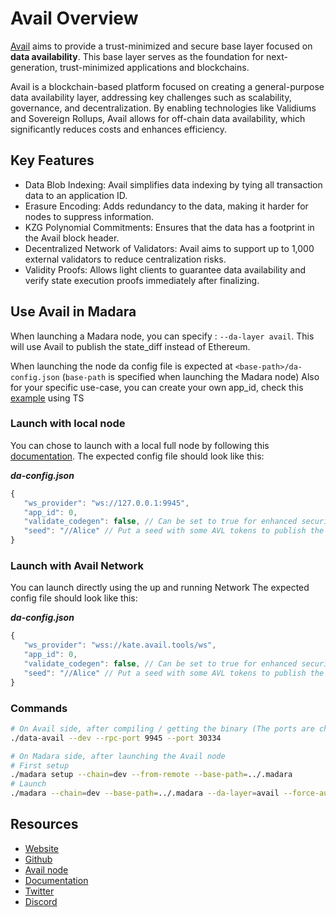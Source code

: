 # Avail Overview

[Avail](https://www.availproject.org/) aims to provide a trust-minimized and secure base layer focused on **data availability**. This base layer serves as the foundation for next-generation, trust-minimized applications and blockchains.

Avail is a blockchain-based platform focused on creating a general-purpose data availability layer, addressing key challenges such as scalability, governance, and decentralization. By enabling technologies like Validiums and Sovereign Rollups, Avail allows for off-chain data availability, which significantly reduces costs and enhances efficiency.

## Key Features
- Data Blob Indexing: Avail simplifies data indexing by tying all transaction data to an application ID.
- Erasure Encoding: Adds redundancy to the data, making it harder for nodes to suppress information.
- KZG Polynomial Commitments: Ensures that the data has a footprint in the Avail block header.
- Decentralized Network of Validators: Avail aims to support up to 1,000 external validators to reduce centralization risks.
- Validity Proofs: Allows light clients to guarantee data availability and verify state execution proofs immediately after finalizing.

## Use Avail in Madara
When launching a Madara node, you can specify : `--da-layer avail`.
This will use Avail to publish the state_diff instead of Ethereum.

When launching the node da config file is expected at `<base-path>/da-config.json` (`base-path` is specified when launching the Madara node)
Also for your specific use-case, you can create your own app_id, check this [example](https://github.com/availproject/avail/blob/develop/examples/ts/src/app_id.ts) using TS

### Launch with local node
You can chose to launch with a local full node by following this [documentation](https://docs.availproject.org/operate/node/rpc/).
The expected config file should look like this:

_**da-config.json**_
```javascript
{
   "ws_provider": "ws://127.0.0.1:9945",
   "app_id": 0,
   "validate_codegen": false, // Can be set to true for enhanced security but most likely not needed
   "seed": "//Alice" // Put a seed with some AVL tokens to publish the data 
}
```

### Launch with Avail Network
You can launch directly using the up and running Network
The expected config file should look like this:

_**da-config.json**_
```javascript
{
   "ws_provider": "wss://kate.avail.tools/ws",
   "app_id": 0,
   "validate_codegen": false, // Can be set to true for enhanced security but most likely not needed
   "seed": "//Alice" // Put a seed with some AVL tokens to publish the data 
}
```

### Commands
```bash
# On Avail side, after compiling / getting the binary (The ports are changed to not collide with Madara ports)
./data-avail --dev --rpc-port 9945 --port 30334

# On Madara side, after launching the Avail node
# First setup
./madara setup --chain=dev --from-remote --base-path=../.madara
# Launch
./madara --chain=dev --base-path=../.madara --da-layer=avail --force-authoring –alice

```

## Resources
- [Website](https://www.availproject.org/)
- [Github](https://github.com/availproject)
- [Avail node](https://github.com/availproject/avail)
- [Documentation](https://availproject.github.io/)
- [Twitter](https://twitter.com/AvailProject)
- [Discord](https://discord.com/invite/y6fHnxZQX8)
